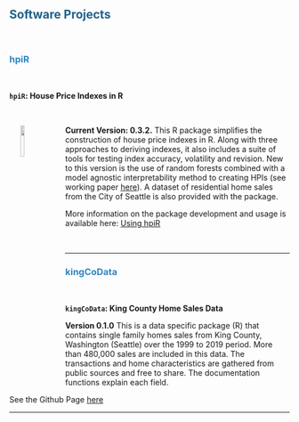 ## <span style="color:#21618C"> Software Projects  </span>
 &nbsp;
 &nbsp;
 
### <span style="color:#2E86C1"> hpiR  </span>

&nbsp;

**`hpiR`: House Price Indexes in R**

&nbsp;

<img src="images/hpir.png" style="width:12%; border:0px solid; margin-left:20px; margin-right: 20px" align="left">

**Current Version: 0.3.2.** This R package simplifies the construction of house price indexes in R.  Along with three approaches to deriving indexes, it also includes a suite of tools for testing index accuracy, volatility and revision. New to this version is the use of random forests combined with a model agnostic interpretability method to creating HPIs (see working paper [here](https://github.com/andykrause/hpi_research/tree/master/irf)). A dataset of residential home sales from the City of Seattle is also provided with the package.

More information on the package development and usage is available here: [Using hpiR](https://github.com/andykrause/hpiR/blob/master/vignettes/introduction.Rmd)

 &nbsp;
 &nbsp;

---------------------------------------------------------------------------------

### <span style="color:#2E86C1"> kingCoData </span>

&nbsp;

**`kingCoData`: King County Home Sales Data**

**Version 0.1.0** This is a data specific package (R) that contains single family homes sales from King County, Washington (Seattle) over the 1999 to 2019 period.  More than 480,000 sales are included in this data.  The transactions and home characteristics are gathered from public sources and free to share.  The documentation functions explain each field. 

See the Github Page [here](https://github.com/andykrause/kingCoData)

---------------------------------------------------------------------------------